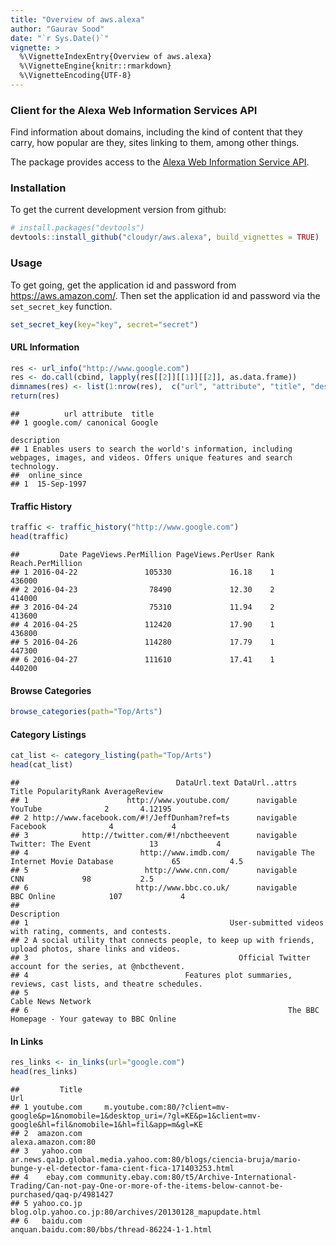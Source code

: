```yaml
---
title: "Overview of aws.alexa"
author: "Gaurav Sood"
date: "`r Sys.Date()`"
vignette: >
  %\VignetteIndexEntry{Overview of aws.alexa}
  %\VignetteEngine{knitr::rmarkdown}
  %\VignetteEncoding{UTF-8}
---
```


### Client for the Alexa Web Information Services API

Find information about domains, including the kind of content that they carry, how popular are they, sites linking to them, among other things.

The package provides access to the [Alexa Web Information Service API](http://docs.aws.amazon.com/AlexaWebInfoService/latest/). 

### Installation

To get the current development version from github:

```r
# install.packages("devtools")
devtools::install_github("cloudyr/aws.alexa", build_vignettes = TRUE)
```

### Usage

To get going, get the application id and password from [https://aws.amazon.com/](https://aws.amazon.com/). Then set the application id and password via the `set_secret_key` function.

```r
set_secret_key(key="key", secret="secret")
```

#### URL Information 

```r
res <- url_info("http://www.google.com")
res <- do.call(cbind, lapply(res[[2]][[1]][[2]], as.data.frame))
dimnames(res) <- list(1:nrow(res),  c("url", "attribute", "title", "description", "online_since"))
return(res)
```

```
##          url attribute  title
## 1 google.com/ canonical Google
                                                                                                                            description
## 1 Enables users to search the world's information, including webpages, images, and videos. Offers unique features and search technology.
##  online_since
## 1  15-Sep-1997
```
#### Traffic History 

```r
traffic <- traffic_history("http://www.google.com")
head(traffic)
```

```
##         Date PageViews.PerMillion PageViews.PerUser Rank Reach.PerMillion
## 1 2016-04-22               105330             16.18    1           436000
## 2 2016-04-23                78490             12.30    2           414000
## 3 2016-04-24                75310             11.94    2           413600
## 4 2016-04-25               112420             17.90    1           436800
## 5 2016-04-26               114280             17.79    1           447300
## 6 2016-04-27               111610             17.41    1           440200
```

#### Browse Categories 

```r
browse_categories(path="Top/Arts")
```

#### Category Listings

```r
cat_list <- category_listing(path="Top/Arts")
head(cat_list)
```

```
##                                   DataUrl.text DataUrl..attrs                       Title PopularityRank AverageReview
## 1                      http://www.youtube.com/      navigable                     YouTube              2       4.12195
## 2 http://www.facebook.com/#!/JeffDunham?ref=ts      navigable                    Facebook              4             4
## 3            http://twitter.com/#!/nbctheevent      navigable          Twitter: The Event             13             4
## 4                         http://www.imdb.com/      navigable The Internet Movie Database             65           4.5
## 5                          http://www.cnn.com/      navigable                         CNN             98           2.5
## 6                        http://www.bbc.co.uk/      navigable                  BBC Online            107             4
##                                                                                              Description
## 1                                             User-submitted videos with rating, comments, and contests.
## 2 A social utility that connects people, to keep up with friends, upload photos, share links and videos.
## 3                                               Official Twitter account for the series, at @nbcthevent.
## 4                                   Features plot summaries, reviews, cast lists, and theatre schedules.
## 5                                                                                     Cable News Network
## 6                                                          The BBC Homepage - Your gateway to BBC Online

```

#### In Links

```r
res_links <- in_links(url="google.com")
head(res_links)
```

```
##         Title                                                                                                                                 Url
## 1 youtube.com     m.youtube.com:80/?client=mv-google&p=1&nomobile=1&desktop_uri=/?gl=KE&p=1&client=mv-google&hl=fil&nomobile=1&hl=fil&app=m&gl=KE
## 2  amazon.com                                                                                                                 alexa.amazon.com:80
## 3   yahoo.com                 ar.news.qa1p.global.media.yahoo.com:80/blogs/ciencia-bruja/mario-bunge-y-el-detector-fama-cient-fica-171403253.html
## 4    ebay.com community.ebay.com:80/t5/Archive-International-Trading/Can-not-pay-One-or-more-of-the-items-below-cannot-be-purchased/qaq-p/4981427
## 5 yahoo.co.jp                                                                            blog.olp.yahoo.co.jp:80/archives/20130128_mapupdate.html
## 6   baidu.com                                                                                       anquan.baidu.com:80/bbs/thread-86224-1-1.html
```